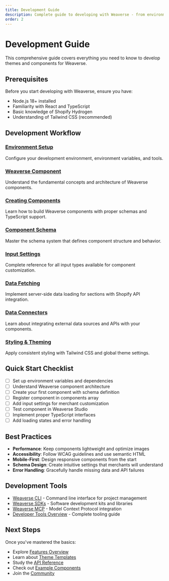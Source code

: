 ```yaml
---
title: Development Guide
description: Complete guide to developing with Weaverse - from environment setup to creating custom components.
order: 2
---
```


# Development Guide

This comprehensive guide covers everything you need to know to develop themes and components for Weaverse.

## Prerequisites

Before you start developing with Weaverse, ensure you have:

- Node.js 18+ installed
- Familiarity with React and TypeScript
- Basic knowledge of Shopify Hydrogen
- Understanding of Tailwind CSS (recommended)

## Development Workflow

### [Environment Setup](development-guide/environment-setup)
Configure your development environment, environment variables, and tools.

### [Weaverse Component](development-guide/weaverse-component)
Understand the fundamental concepts and architecture of Weaverse components.

### [Creating Components](development-guide/creating-components)
Learn how to build Weaverse components with proper schemas and TypeScript support.

### [Component Schema](development-guide/component-schema)
Master the schema system that defines component structure and behavior.

### [Input Settings](development-guide/input-settings)
Complete reference for all input types available for component customization.

### [Data Fetching](development-guide/data-fetching)
Implement server-side data loading for sections with Shopify API integration.

### [Data Connectors](development-guide/data-connectors)
Learn about integrating external data sources and APIs with your components.

### [Styling & Theming](development-guide/styling-theming)
Apply consistent styling with Tailwind CSS and global theme settings.


## Quick Start Checklist

- [ ] Set up environment variables and dependencies
- [ ] Understand Weaverse component architecture  
- [ ] Create your first component with schema definition
- [ ] Register component in components array
- [ ] Add input settings for merchant customization
- [ ] Test component in Weaverse Studio
- [ ] Implement proper TypeScript interfaces
- [ ] Add loading states and error handling

## Best Practices

- **Performance**: Keep components lightweight and optimize images
- **Accessibility**: Follow WCAG guidelines and use semantic HTML
- **Mobile-First**: Design responsive components from the start
- **Schema Design**: Create intuitive settings that merchants will understand
- **Error Handling**: Gracefully handle missing data and API failures

## Development Tools

- [Weaverse CLI](developer-tools/weaverse-cli) - Command line interface for project management
- [Weaverse SDKs](developer-tools/weaverse-sdks) - Software development kits and libraries
- [Weaverse MCP](developer-tools/weaverse-mcp) - Model Context Protocol integration
- [Developer Tools Overview](developer-tools) - Complete tooling guide

## Next Steps

Once you've mastered the basics:

- Explore [Features Overview](features)
- Learn about [Theme Templates](themes-templates)
- Study the [API Reference](api-reference)
- Check out [Example Components](resources/example-components)
- Join the [Community](community)